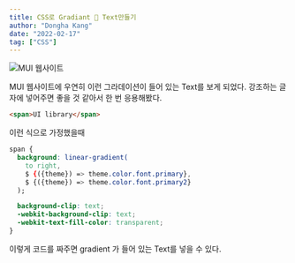 ```yaml
---
title: CSS로 Gradiant 🌇 Text만들기
author: "Dongha Kang"
date: "2022-02-17"
tag: ["CSS"]
---
```


![MUI 웹사이트](/img/gradient-text.png')

MUI 웹사이트에 우연히 이런 그라데이션이 들어 있는 Text를 보게 되었다. 강조하는 글자에 넣어주면 좋을 것 같아서 한 번 응용해봤다.

```html
<span>UI library</span>
```

이런 식으로 가정했을때

```css
span {
  background: linear-gradient(
    to right,
    $ {({theme}) => theme.color.font.primary},
    $ {({theme}) => theme.color.font.primary2}
  );

  background-clip: text;
  -webkit-background-clip: text;
  -webkit-text-fill-color: transparent;
}
```

이렇게 코드를 짜주면 gradient 가 들어 있는 Text를 넣을 수 있다.

